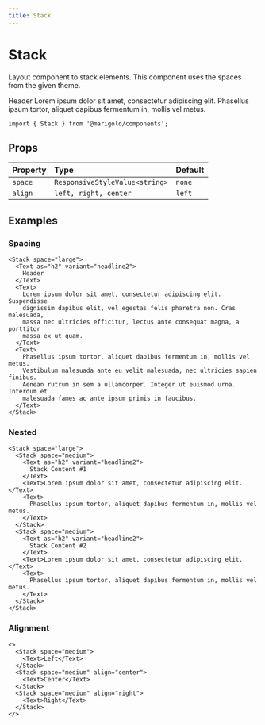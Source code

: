 ```yaml
---
title: Stack
---
```


# Stack

Layout component to stack elements. This component uses the spaces from the given theme.

<Box border="1px solid #ced4da" bg="#e9ecef" p="small">
  <Stack space="small">
    <Text as="h2" variant="headline2">
      Header
    </Text>
    <Text>Lorem ipsum dolor sit amet, consectetur adipiscing elit.</Text>
    <Text>
      Phasellus ipsum tortor, aliquet dapibus fermentum in, mollis vel metus.
    </Text>
  </Stack>
</Box>

```tsx onlyCode
import { Stack } from '@marigold/components';
```

## Props

| Property | Type                           | Default |
| :------- | :----------------------------- | :------ |
| `space`  | `ResponsiveStyleValue<string>` | `none`  |
| `align`  | `left, right, center`          | `left`  |

## Examples

### Spacing

```tsx
<Stack space="large">
  <Text as="h2" variant="headline2">
    Header
  </Text>
  <Text>
    Lorem ipsum dolor sit amet, consectetur adipiscing elit. Suspendisse
    dignissim dapibus elit, vel egestas felis pharetra non. Cras malesuada,
    massa nec ultricies efficitur, lectus ante consequat magna, a porttitor
    massa ex ut quam.
  </Text>
  <Text>
    Phasellus ipsum tortor, aliquet dapibus fermentum in, mollis vel metus.
    Vestibulum malesuada ante eu velit malesuada, nec ultricies sapien finibus.
    Aenean rutrum in sem a ullamcorper. Integer ut euismod urna. Interdum et
    malesuada fames ac ante ipsum primis in faucibus.
  </Text>
</Stack>
```

### Nested

```tsx
<Stack space="large">
  <Stack space="medium">
    <Text as="h2" variant="headline2">
      Stack Content #1
    </Text>
    <Text>Lorem ipsum dolor sit amet, consectetur adipiscing elit.</Text>
    <Text>
      Phasellus ipsum tortor, aliquet dapibus fermentum in, mollis vel metus.
    </Text>
  </Stack>
  <Stack space="medium">
    <Text as="h2" variant="headline2">
      Stack Content #2
    </Text>
    <Text>Lorem ipsum dolor sit amet, consectetur adipiscing elit.</Text>
    <Text>
      Phasellus ipsum tortor, aliquet dapibus fermentum in, mollis vel metus.
    </Text>
  </Stack>
</Stack>
```

### Alignment

```tsx
<>
  <Stack space="medium">
    <Text>Left</Text>
  </Stack>
  <Stack space="medium" align="center">
    <Text>Center</Text>
  </Stack>
  <Stack space="medium" align="right">
    <Text>Right</Text>
  </Stack>
</>
```
